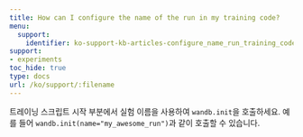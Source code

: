 ---
title: How can I configure the name of the run in my training code?
menu:
  support:
    identifier: ko-support-kb-articles-configure_name_run_training_code
support:
- experiments
toc_hide: true
type: docs
url: /ko/support/:filename
---

트레이닝 스크립트 시작 부분에서 실험 이름을 사용하여 `wandb.init`을 호출하세요. 예를 들어 `wandb.init(name="my_awesome_run")`과 같이 호출할 수 있습니다.

